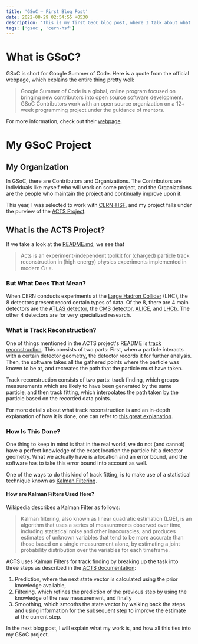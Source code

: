 ```yaml
---
title: 'GSoC — First Blog Post'
date: 2022-08-29 02:54:55 +0530
description: 'This is my first GSoC blog post, where I talk about what GSoC is, what organization I am working with, and what the software project I am working on actually does.'
tags: ['gsoc', 'cern-hsf']
---
```



# What is GSoC?

GSoC is short for Google Summer of Code. Here is a quote from the official webpage, which explains the entire thing pretty well:

> Google Summer of Code is a global, online program focused on bringing new contributors into open source software development. GSoC Contributors work with an open source organization on a 12+ week programming project under the guidance of mentors.

For more information, check out their [webpage](https://summerofcode.withgoogle.com/).

# My GSoC Project

## My Organization

In GSoC, there are Contributors and Organizations. The Contributors are individuals like myself who will work on some project, and the Organizations are the people who maintain the project and continually improve upon it.

This year, I was selected to work with [CERN-HSF](https://summerofcode.withgoogle.com/programs/2022/organizations/cern-hsf), and my project falls under the purview of the [ACTS Project](https://github.com/acts-project/acts).

## What is the ACTS Project?

If we take a look at the [README.md](https://github.com/acts-project/acts/blob/main/README.md), we see that

> Acts is an experiment-independent toolkit for (charged) particle track reconstruction in (high energy) physics experiments implemented in modern C++.

### But What Does That Mean?

When CERN conducts experiments at the [Large Hadron Collider](https://home.cern/science/accelerators/large-hadron-collider) (LHC), the 8 detectors present record certain types of data. Of the 8, there are 4 main detectors are the [ATLAS detector](https://atlas.cern/), the [CMS detector](https://cms.cern/detector), [ALICE](https://home.cern/science/experiments/alice), and [LHCb](https://home.cern/science/experiments/lhcb). The other 4 detectors are for very specialized research.

<FigureImage
  src={lhc_svg}
  alt="diagram of the LHC and the 8 detectors"
  caption="A diagram of the LHC and the 8 detectors. Picture Credits: [Wikipedia](https://en.wikipedia.org/wiki/Large_Hadron_Collider#/media/File:LHC.svg)"
  class="svg-force-light mx-auto w-full max-w-2xl"
/>

### What is Track Reconstruction?

One of things mentioned in the ACTS project's README is [track reconstruction](<https://en.wikipedia.org/wiki/Tracking_(particle_physics)>). This consists of two parts: First, when a particle interacts with a certain detector geometry, the detector records it for further analysis. Then, the software takes all the gathered points where the particle was known to be at, and recreates the path that the particle must have taken.

Track reconstruction consists of two parts: track finding, which groups measurements which are likely to have been generated by the same particle, and then track fitting, which interpolates the path taken by the particle based on the recorded data points.

<FigureImage
  src={tracking_svg}
  alt="picture demonstrating track finding and fitting"
  caption="A diagram demonstrating the idea behind track fitting and finding. Picture Credits: [ACTS Docs](https://github.com/acts-project/acts/blob/4e2c89078fab78e28f1e9f7a03118823c50b0119/docs/figures/tracking/tracking.svg)"
  class="svg-force-light mx-auto w-full max-w-2xl"
/>

For more details about what track reconstruction is and an in-depth explanation of how it is done, one can refer to [this great explanation](https://acts.readthedocs.io/en/latest/tracking.html).

### How Is This Done?

One thing to keep in mind is that in the real world, we do not (and cannot) have a perfect knowledge of the exact location the particle hit a detector geometry. What we actually have is a location and an error bound, and the software has to take this error bound into account as well.

One of the ways to do this kind of track fitting, is to make use of a statistical technique known as [Kalman Filtering](https://en.wikipedia.org/wiki/Kalman_filter).

#### How are Kalman Filters Used Here?

Wikipedia describes a Kalman Filter as follows:

> Kalman filtering, also known as linear quadratic estimation (LQE), is an algorithm that uses a series of measurements observed over time, including statistical noise and other inaccuracies, and produces estimates of unknown variables that tend to be more accurate than those based on a single measurement alone, by estimating a joint probability distribution over the variables for each timeframe.

ACTS uses Kalman Filters for track finding by breaking up the task into three steps as described in the [ACTS documentation](https://acts.readthedocs.io/en/latest/tracking.html#kalman-formalism-and-kalman-track-fitter):

1. Prediction, where the next state vector is calculated using the prior knowledge available,
2. Filtering, which refines the prediction of the previous step by using the knowledge of the new measurement, and finally
3. Smoothing, which smooths the state vector by walking back the steps and using information for the subsequent step to improve the estimate at the current step.

In the next blog post, I will explain what my work is, and how all this ties into my GSoC project.
